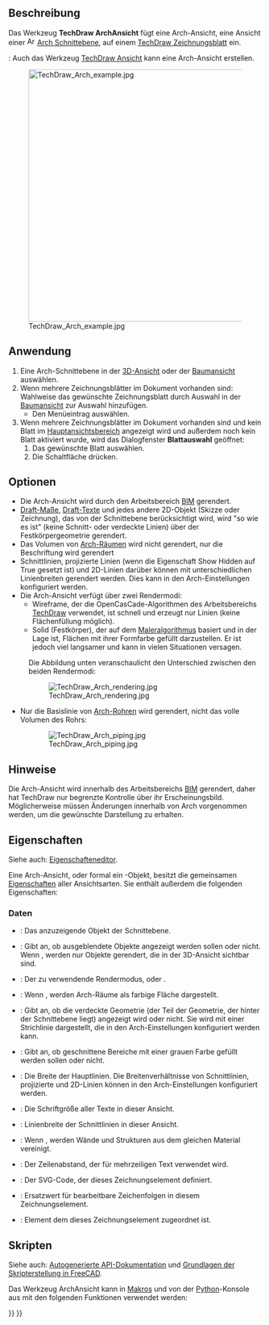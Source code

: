 <languages/>

{{Docnav/de
|[[TechDraw_DraftView/de|DraftAnsicht]]
|[[TechDraw_SpreadsheetView/de|Tabellenansicht]]
|[[TechDraw_Workbench/de|TechDraw]]
|IconL=TechDraw_DraftView.svg
|IconR=TechDraw_SpreadsheetView.svg
|IconC=Workbench_TechDraw.svg
}}

{{GuiCommand/de
|Name=TechDraw ArchView
|Name/de=TechDraw ArchAnsicht
|MenuLocation=TechDraw→ Views From Other Workbenches → Objekt des Arbeitsbereichs BIM einfügen
|Workbenches=[[TechDraw_Workbench/de|TechDraw]], [[BIM_Workbench/de|BIM]]
|SeeAlso=[[Arch_SectionPlane/de|Arch Schnittebene]]
}}

<span id="Description"></span>
==Beschreibung==

<div class="mw-translate-fuzzy">
Das Werkzeug '''TechDraw ArchAnsicht''' fügt eine Arch-Ansicht, eine Ansicht einer [[Image:Arch SectionPlane.svg|16px]] [[Arch_SectionPlane/de|Arch Schnittebene]], auf einem [[TechDraw_PageDefault/de|TechDraw Zeichnungsblatt]] ein.
</div>

<div class="mw-translate-fuzzy">
{{Version/de|1.0}}: Auch das Werkzeug [[TechDraw_View/de|TechDraw Ansicht]] kann eine Arch-Ansicht erstellen.
</div>

[[Image:TechDraw Arch example.jpg|500px]]

<span id="Usage"></span>
==Anwendung==

# Eine Arch-Schnittebene in der [[3D_view/de|3D-Ansicht]] oder der [[Tree_view/de|Baumansicht]] auswählen.
# Wenn mehrere Zeichnungsblätter im Dokument vorhanden sind: Wahlweise das gewünschte Zeichnungsblatt durch Auswahl in der [[Tree_view/de|Baumansicht]] zur Auswahl hinzufügen.
#* Den Menüeintrag {{MenuCommand|TechDraw → Ansichten von anderen Arbeitsbereichen → [[Image:TechDraw_ArchView.svg|16px]] Objekt des Arbeitsbereichs BIM einfügen}} auswählen.
# Wenn mehrere Zeichnungsblätter im Dokument vorhanden sind und kein Blatt im [[Main_view_area/de|Hauptansichtsbereich]] angezeigt wird und außerdem noch kein Blatt aktiviert wurde, wird das Dialogfenster '''Blattauswahl''' geöffnet:
## Das gewünschte Blatt auswählen.
## Die Schaltfläche {{Button|OK}} drücken.

<span id="Options"></span>
==Optionen==

<div class="mw-translate-fuzzy">
* Die Arch-Ansicht wird durch den Arbeitsbereich [[BIM_Workbench/de|BIM]] gerendert.
* [[Draft_Snap_Dimensions/de|Draft-Maße]], [[Draft_Text/de|Draft-Texte]] und jedes andere 2D-Objekt (Skizze oder Zeichnung), das von der Schnittebene berücksichtigt wird, wird "so wie es ist" (keine Schnitt- oder verdeckte Linien) über der Festkörpergeometrie gerendert.
* Das Volumen von [[Arch_Space/de|Arch-Räumen]] wird nicht gerendert, nur die Beschriftung wird gerendert
* Schnittlinien, projizierte Linien (wenn die Eigenschaft Show Hidden auf True gesetzt ist) und 2D-Linien darüber können mit unterschiedlichen Linienbreiten gerendert werden. Dies kann in den Arch-Einstellungen konfiguriert werden.
* Die Arch-Ansicht verfügt über zwei Rendermodi:
** Wireframe, der die OpenCasCade-Algorithmen des Arbeitsbereichs [[TechDraw_Workbench|TechDraw]] verwendet, ist schnell und erzeugt nur Linien (keine Flächenfüllung möglich).
** Solid (Festkörper), der auf dem [https://de.wikipedia.org/wiki/Maleralgorithmus Maleralgorithmus] basiert und in der Lage ist, Flächen mit ihrer Formfarbe gefüllt darzustellen. Er ist jedoch viel langsamer und kann in vielen Situationen versagen.
: Die Abbildung unten veranschaulicht den Unterschied zwischen den beiden Rendermodi:
</div>

: [[Image:TechDraw Arch rendering.jpg]]

* Nur die Basislinie von [[Arch_Pipe/de|Arch-Rohren]] wird gerendert, nicht das volle Volumen des Rohrs:

: [[Image:TechDraw Arch piping.jpg]]

<span id="Notes"></span>
==Hinweise==

<div class="mw-translate-fuzzy">
Die Arch-Ansicht wird innerhalb des Arbeitsbereichs [[BIM_Workbench/de|BIM]] gerendert, daher hat TechDraw nur begrenzte Kontrolle über ihr Erscheinungsbild. Möglicherweise müssen Änderungen innerhalb von Arch vorgenommen werden, um die gewünschte Darstellung zu erhalten.
</div>

<span id="Properties"></span>
==Eigenschaften==

Siehe auch: [[Property_editor/de|Eigenschafteneditor]].

<div class="mw-translate-fuzzy">
Eine Arch-Ansicht, oder formal ein {{Incode|TechDraw::DrawViewArch}}-Objekt, besitzt die gemeinsamen [[TechDraw_View/de#Eigenschaften_der_Bauteilansicht|Eigenschaften]] aller Ansichtsarten. Sie enthält außerdem die folgenden Eigenschaften:
</div>

<span id="Data"></span>
===Daten===

<div class="mw-translate-fuzzy">
{{TitleProperty|Arch view}}
</div>

* {{PropertyData/de|Source|Link}}: Das anzuzeigende Objekt der Schnittebene.
* {{PropertyData/de|All On|Bool}}: Gibt an, ob ausgeblendete Objekte angezeigt werden sollen oder nicht. Wenn {{FALSE}}, werden nur Objekte gerendert, die in der 3D-Ansicht sichtbar sind.
* {{PropertyData/de|Render Mode|Enumeration}}: Der zu verwendende Rendermodus, {{Value|Solid}} oder {{Value|Wireframe}}.
* {{PropertyData/de|Fill Spaces|Bool}}: Wenn {{TRUE}}, werden Arch-Räume als farbige Fläche dargestellt.
* {{PropertyData/de|Show Hidden|Bool}}: Gibt an, ob die verdeckte Geometrie (der Teil der Geometrie, der hinter der Schnittebene liegt) angezeigt wird oder nicht. Sie wird mit einer Strichlinie dargestellt, die in den Arch-Einstellungen konfiguriert werden kann.
* {{PropertyData/de|Show Fill|Bool}}: Gibt an, ob geschnittene Bereiche mit einer grauen Farbe gefüllt werden sollen oder nicht.
* {{PropertyData/de|Line Width|Float}}: Die Breite der Hauptlinien. Die Breitenverhältnisse von Schnittlinien, projizierte und 2D-Linien können in den Arch-Einstellungen konfiguriert werden.
* {{PropertyData/de|Font Size|Float}}: Die Schriftgröße aller Texte in dieser Ansicht.
* {{PropertyData/de|Cut Line Width|Float}}: Linienbreite der Schnittlinien in dieser Ansicht.
* {{PropertyData/de|Join Arch|Bool}}: Wenn {{TRUE}}, werden Wände und Strukturen aus dem gleichen Material vereinigt.
* {{PropertyData/de|Line Spacing|Float}}: Der Zeilenabstand, der für mehrzeiligen Text verwendet wird. {{Version/de|1.0}}

{{TitleProperty|Drawing view}}

* {{PropertyData/de|Symbol|String|Hidden}}: Der SVG-Code, der dieses Zeichnungselement definiert.
* {{PropertyData/de|Editable Texts|StringList|Hidden}}: Ersatzwert für bearbeitbare Zeichenfolgen in diesem Zeichnungselement.
* {{PropertyData/de|Owner|Link}}: Element dem dieses Zeichnungselement zugeordnet ist. {{Version/de|1.0}}

<span id="Scripting"></span>
==Skripten==

Siehe auch: [https://freecad.github.io/SourceDoc/ Autogenerierte API-Dokumentation] und [[FreeCAD_Scripting_Basics/de|Grundlagen der Skripterstellung in FreeCAD]].

Das Werkzeug ArchAnsicht kann in [[Macros/de|Makros]] und von der [[Python/de|Python]]-Konsole aus mit den folgenden Funktionen verwendet werden:

{{Code|code=
dv = FreeCAD.ActiveDocument.addObject('TechDraw::DrawViewArch','TestArch')
dv.Source = mySectionPlane
rc = page.addView(dv)
}}


{{Docnav/de
|[[TechDraw_DraftView/de|DraftAnsicht]]
|[[TechDraw_SpreadsheetView/de|Tabellenansicht]]
|[[TechDraw_Workbench/de|TechDraw]]
|IconL=TechDraw_DraftView.svg
|IconR=TechDraw_SpreadsheetView.svg
|IconC=Workbench_TechDraw.svg
}}

{{TechDraw Tools navi{{#translation:}}}}
{{Userdocnavi{{#translation:}}}}